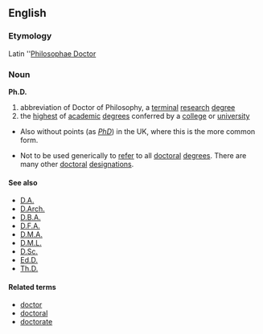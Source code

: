==English==
=== Etymology ===
Latin ''[[Philosophae Doctor]]

===Noun===
'''Ph.D.'''

#abbreviation of Doctor of Philosophy, a [[terminal]] [[research]] [[degree]]
#the [[highest]] of [[academic]] [[degree]]s conferred by a [[college]] or [[university]]

*Also without points (as ''[[PhD]]'') in the UK, where this is the more common form.

*Not to be used generically to [[refer]] to all [[doctoral]] [[degree]]s. There are many other [[doctoral]] [[designation]]s.

====See also====
*[[D.A.]]
*[[D.Arch.]]
*[[D.B.A.]]
*[[D.F.A.]]
*[[D.M.A.]]
*[[D.M.L.]]
*[[D.Sc.]]
*[[Ed.D.]]
*[[Th.D.]]

====Related terms====
*[[doctor]]
*[[doctoral]]
*[[doctorate]]